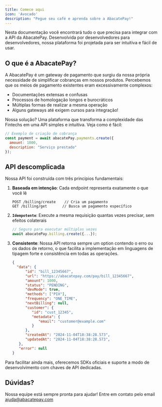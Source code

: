 ```yaml
---
title: Comece aqui
icon: 'Avocado'
description: "Pegue seu café e aprenda sobre a AbacatePay!"
---
```

Nesta documentação você encontrará tudo o que precisa para integrar com a API da AbacatePay. Desenvolvida por desenvolvedores para desenvolvedores, nossa plataforma foi projetada para ser intuitiva e fácil de usar.

## <Icon icon="Avocado" type="solid"/>  O que é a AbacatePay?

A AbacatePay é um gateway de pagamento que surgiu da nossa própria necessidade de simplificar cobranças em nossos produtos. Percebemos que os meios de pagamento existentes eram excessivamente complexos:
- Documentações extensas e confusas
- Processos de homologação longos e burocráticos
- Múltiplas formas de realizar a mesma operação
- Alguns gateways até exigem cursos para integração!

Nossa solução? Uma plataforma que transforma a complexidade das Fintechs em uma API simples e intuitiva. Veja como é fácil:

```javascript
// Exemplo de criação de cobrança
const payment = await abacatePay.payments.create({
  amount: 1000,
  description: "Serviço prestado"
});
```

## <Icon icon="laptop" type="solid"/>  API descomplicada

Nossa API foi construída com três princípios fundamentais:

1. **Baseada em intenção**: Cada endpoint representa exatamente o que você lê
   ```
   POST /billing/create    // Cria um pagamento
   GET /billing/get       // Busca um pagamento específico
   ```

2. **`Idempotente`**: Execute a mesma requisição quantas vezes precisar, sem efeitos colaterais
   ```javascript
   // Seguro para executar múltiplas vezes
   await abacatePay.billing.create({...});
   ```

3. **Consistente**: Nossa API retorna sempre um option contendo o erro ou os dados de retorno, o que facilita a implementação em linguagens de tipagem forte e consistência em todas as operações.
   ```json
   {
     "data": {
         "id": "bill_12345667",
         "url": "https://abacatepay.com/pay/bill_12345667",
         "amount": 1000,
         "status": "PENDING",
         "devMode": true,
         "methods": ["PIX"],
         "frequency": "ONE_TIME",
         "nextBilling": null,
         "customer": {
            "id": "cust_12345",
            "metadata": {
               "email": "customer@example.com"
            }
         },
         "createdAt": "2024-11-04T18:38:28.573",
         "updatedAt": "2024-11-04T18:38:28.573",
      },
      "error": null
   }
   ```

Para facilitar ainda mais, oferecemos SDKs oficiais e suporte a modo de desenvolvimento com chaves de API dedicadas.

## <Icon icon="cloud" type="solid"/>  Dúvidas? 

Nossa equipe está sempre pronta para ajudar! Entre em contato pelo email <Icon icon="envelope" type="solid"/> ajuda@abacatepay.com
